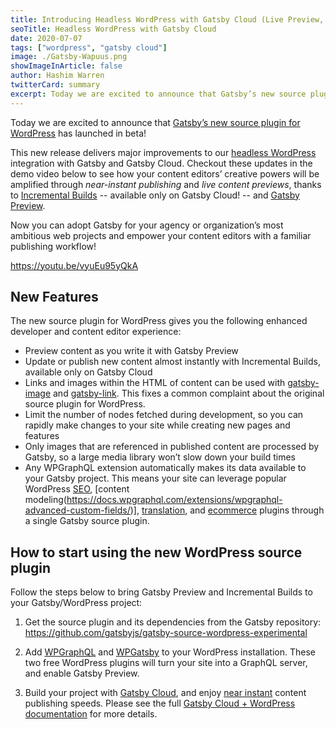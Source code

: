 ```yaml
---
title: Introducing Headless WordPress with Gatsby Cloud (Live Preview, Incremental Builds, and more!)
seoTitle: Headless WordPress with Gatsby Cloud
date: 2020-07-07
tags: ["wordpress", "gatsby cloud"]
image: ./Gatsby-Wapuus.png
showImageInArticle: false
author: Hashim Warren
twitterCard: summary
excerpt: Today we are excited to announce that Gatsby’s new source plugin for WordPress has launched in beta! This new release delivers major improvements to our headless WordPress integration with Gatsby and Gatsby 
---
```


Today we are excited to announce that [Gatsby’s new source plugin for WordPress](https://github.com/gatsbyjs/gatsby-source-wordpress-experimental) has launched in beta! 

This new release delivers major improvements to our [headless WordPress](/docs/glossary/headless-wordpress) integration with Gatsby and Gatsby Cloud. Checkout these updates in the demo video below to see how your content editors’ creative powers will be amplified through _near-instant publishing_ and _live content previews_, thanks to [Incremental Builds](/blog/2020-04-22-announcing-incremental-builds/) -- available only on Gatsby Cloud! -- and [Gatsby Preview](/blog/2018-07-17-announcing-gatsby-preview).

<Pullquote>
Now you can adopt Gatsby for your agency or organization’s most ambitious web projects and empower your content editors with a familiar publishing workflow!
</Pullquote>

https://youtu.be/vyuEu95yQkA


## New Features
The new source plugin for WordPress gives you the following enhanced developer and content editor experience:

- Preview content as you write it with Gatsby Preview
- Update or publish new content almost instantly with Incremental Builds, available only on Gatsby Cloud
- Links and images within the HTML of content can be used with [gatsby-image](/docs/gatsby-image/) and [gatsby-link](/docs/gatsby-link/). This fixes a common complaint about the original source plugin for WordPress.
- Limit the number of nodes fetched during development, so you can rapidly make changes to your site while creating new pages and features
- Only images that are referenced in published content are processed by Gatsby, so a large media library won’t slow down your build times 
- Any WPGraphQL extension automatically makes its data available to your Gatsby project. This means your site can leverage popular WordPress [SEO](https://github.com/ashhitch/wp-graphql-yoast-seo), [content modeling(https://docs.wpgraphql.com/extensions/wpgraphql-advanced-custom-fields/)], [translation](https://github.com/valu-digital/wp-graphql-polylang), and [ecommerce](https://docs.wpgraphql.com/extensions/wpgraphql-woocommerce/) plugins through a single Gatsby source plugin.

## How to start using the new WordPress source plugin
Follow the steps below to bring Gatsby Preview and Incremental Builds to your Gatsby/WordPress project:

1. Get the source plugin and its dependencies from the Gatsby repository: https://github.com/gatsbyjs/gatsby-source-wordpress-experimental

2. Add [WPGraphQL](https://docs.wpgraphql.com/getting-started/install-and-activate/) and [WPGatsby](https://github.com/gatsbyjs/wp-gatsby) to your WordPress installation. These two free WordPress plugins will turn your site into a GraphQL server, and enable Gatsby Preview. 

3. Build your project with [Gatsby Cloud](https://www.gatsbyjs.com/get-started/), and enjoy [near instant](https://willit.build/details/type/blog/source/wordpress/page-count/512) content publishing speeds. Please see the full [Gatsby Cloud + WordPress documentation](https://www.gatsbyjs.com/docs/wordpress/getting-started/) for more details.
 
